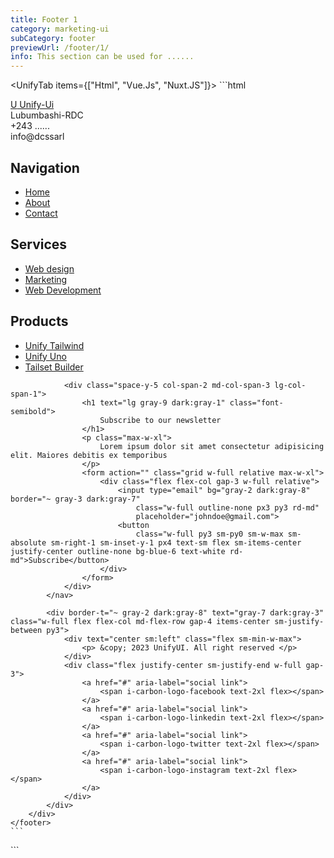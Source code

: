 ```yaml
---
title: Footer 1
category: marketing-ui
subCategory: footer
previewUrl: /footer/1/
info: This section can be used for ......
---
```


<UnifyTab items={["Html", "Vue.Js", "Nuxt.JS"]}>
  <TabItem>
    ```html
    <footer pt="16 md:20" bg="gray-1 dark:gray-9">
        <div px="5 sm:10 md:12 lg:5" class="max-w-7xl mx-auto">
            <div text="gray-7 dark:gray-3" border-b="~ gray-2 dark:gray-8"
                class="w-full grid grid-cols-2 lg-grid-cols-4 gap-8 pb4">
                <div class="flex">
                    <a href="#">
                        <span class="text-transparent bg-clip-text bg-gradient-to-tr from-blue-8 to-indigo-4 font-bold text-2xl">U</span>
                        Unify-Ui
                    </a>
                </div>
                <div class="flex items-center space-x-2">
                    <span i-carbon-location flex text-xl></span>
                    <span>Lubumbashi-RDC</span>
                </div>
                <div class="flex items-center space-x-2">
                    <span i-carbon-phone flex text-xl></span>
                    <span>+243 ......</span>
                </div>
                <div class="flex items-center space-x-2">
                    <span i-carbon-email flex text-2xl></span>
                    <span>info@dcssarl</span>
                </div>
            </div>
            <nav text="gray-7 dark:gray-3" class="grid grid-cols-2 md-grid-cols-3 lg-grid-cols-4 gap-y-10 gap-8 py-10">
                <div class="space-y-5">
                    <h1 text="lg gray-9 dark:gray-1" class="font-semibold">Navigation</h1>
                    <ul class="space-y-3">
                        <li>
                            <a href="#" text="hover:blue-6 dark:hover:blue-5" class="duration-200">Home</a>
                        </li>
                        <li>
                            <a href="#" text="hover:blue-6 dark:hover:blue-5" class="duration-200">About</a>
                        </li>
                        <li>
                            <a href="#" text="hover:blue-6 dark:hover:blue-5" class="duration-200">Contact</a>
                        </li>
                    </ul>
                </div>
                <div class="space-y-5">
                    <h1 text="lg gray-9 dark:gray-1" class="font-semibold">Services</h1>
                    <ul class="space-y-3">
                        <li>
                            <a href="#" text="hover:blue-6 dark:hover:blue-5" class="duration-200">Web design</a>
                        </li>
                        <li>
                            <a href="#" text="hover:blue-6 dark:hover:blue-5" class="duration-200">Marketing</a>
                        </li>
                        <li>
                            <a href="#" text="hover:blue-6 dark:hover:blue-5" class="duration-200">Web Development</a>
                        </li>
                    </ul>
                </div>
                <div class="space-y-5">
                    <h1 text="lg gray-9 dark:gray-1" class="font-semibold">Products</h1>
                    <ul class="space-y-3">
                        <li>
                            <a href="#" text="hover:blue-6 dark:hover:blue-5" class="duration-200">Unify Tailwind</a>
                        </li>
                        <li>
                            <a href="#" text="hover:blue-6 dark:hover:blue-5" class="duration-200">Unify Uno</a>
                        </li>
                        <li>
                            <a href="#" text="hover:blue-6 dark:hover:blue-5" class="duration-200">Tailset Builder</a>
                        </li>
                    </ul>
                </div>

                <div class="space-y-5 col-span-2 md-col-span-3 lg-col-span-1">
                    <h1 text="lg gray-9 dark:gray-1" class="font-semibold">
                        Subscribe to our newsletter
                    </h1>
                    <p class="max-w-xl">
                        Lorem ipsum dolor sit amet consectetur adipisicing elit. Maiores debitis ex temporibus 
                    </p>
                    <form action="" class="grid w-full relative max-w-xl">
                        <div class="flex flex-col gap-3 w-full relative">
                            <input type="email" bg="gray-2 dark:gray-8" border="~ gray-3 dark:gray-7"
                                class="w-full outline-none px3 py3 rd-md"
                                placeholder="johndoe@gmail.com">
                            <button
                                class="w-full py3 sm-py0 sm-w-max sm-absolute sm-right-1 sm-inset-y-1 px4 text-sm flex sm-items-center justify-center outline-none bg-blue-6 text-white rd-md">Subscribe</button>
                        </div>
                    </form>
                </div>
            </nav>

            <div border-t="~ gray-2 dark:gray-8" text="gray-7 dark:gray-3" class="w-full flex flex-col md-flex-row gap-4 items-center sm-justify-between py3">
                <div text="center sm:left" class="flex sm-min-w-max">
                    <p> &copy; 2023 UnifyUI. All right reserved </p>
                </div>
                <div class="flex justify-center sm-justify-end w-full gap-3">
                    <a href="#" aria-label="social link">
                        <span i-carbon-logo-facebook text-2xl flex></span>
                    </a>
                    <a href="#" aria-label="social link">
                        <span i-carbon-logo-linkedin text-2xl flex></span>
                    </a>
                    <a href="#" aria-label="social link">
                        <span i-carbon-logo-twitter text-2xl flex></span>
                    </a>
                    <a href="#" aria-label="social link">
                        <span i-carbon-logo-instagram text-2xl flex></span>
                    </a>
                </div>
            </div>
        </div>
    </footer>
    ```
  </TabItem>

  <TabItem>
    ```
    <script setup>
    const footerLinks = [
    {
        id:1,
        title:"Navigation",
        items:[
        {
            id:1,
            label:'Item',
            link:'#'
        },
        {
            id:2,
            label:'Item',
            link:'#'
        },
        {
            id:3,
            label:'Item',
            link:'#'
        },
        {
            id:4,
            label:'Item',
            link:'#'
        },
        ]
    },
    {
        id:2,
        title:"Navigation",
        items:[
        {
            id:1,
            label:'Item',
            link:'#'
        },
        {
            id:2,
            label:'Item',
            link:'#'
        },
        {
            id:3,
            label:'Item',
            link:'#'
        },
        {
            id:4,
            label:'Item',
            link:'#'
        },
        ]
    },
    {
        id:3,
        title:"Navigation",
        items:[
        {
            id:1,
            label:'Item',
            link:'#'
        },
        {
            id:2,
            label:'Item',
            link:'#'
        },
        {
            id:3,
            label:'Item',
            link:'#'
        },
        {
            id:4,
            label:'Item',
            link:'#'
        },
        ]
    }
    ]
    </script>
    <template>
        <footer pt="16 md:20" bg="gray-1 dark:gray-9">
            <div px="5 sm:10 md:12 lg:5" class="max-w-7xl mx-auto">
                <div text="gray-7 dark:gray-3" border-b="~ gray-2 dark:gray-8"
                    class="w-full grid grid-cols-2 lg-grid-cols-4 gap-8 pb4">
                    <div class="flex">
                        <a href="#">
                            <span class="text-transparent bg-clip-text bg-gradient-to-tr from-blue-8 to-indigo-4 font-bold text-2xl">U</span>
                            Unify-Ui
                        </a>
                    </div>
                    <div class="flex items-center space-x-2">
                        <span i-carbon-location flex text-xl></span>
                        <span>Lubumbashi-RDC</span>
                    </div>
                    <div class="flex items-center space-x-2">
                        <span i-carbon-phone flex text-xl></span>
                        <span>+243 ......</span>
                    </div>
                    <div class="flex items-center space-x-2">
                        <span i-carbon-email flex text-2xl></span>
                        <span>info@dcssarl</span>
                    </div>
                </div>
                <nav text="gray-7 dark:gray-3" class="grid grid-cols-2 md-grid-cols-3 lg-grid-cols-4 gap-y-10 gap-8 py-10">
                    <div v-for="footerItem in footerLinks" :key="footerItem.id" class="space-y-5">
                        <h1 text="lg gray-9 dark:gray-1" class="font-semibold">
                        {{footerItem.title}}
                        </h1>
                        <ul class="space-y-3">
                            <li v-for="item in footerItem.items" :key="item.id">
                                <router-link :to="item.link" class="hover-text-blue-6 dark-hover-text-blue-5 duration-200">
                                {{ item.label }}
                                </router-link>
                            </li>
                        </ul>
                    </div>

                    <div class="space-y-5 col-span-2 md-col-span-3 lg-col-span-1">
                        <h1 text="lg gray-9 dark:gray-1" class="font-semibold">
                            Subscribe to our newsletter
                        </h1>
                        <p class="max-w-xl">
                            Lorem ipsum dolor sit amet consectetur adipisicing elit. Maiores debitis ex temporibus 
                        </p>
                        <form action="" class="grid w-full relative max-w-xl">
                            <div class="flex flex-col gap-3 w-full relative">
                                <input type="email" bg="gray-2 dark:gray-8" border="~ gray-3 dark:gray-7"
                                    class="w-full outline-none px3 py3 rd-md"
                                    placeholder="johndoe@gmail.com">
                                <button
                                    class="w-full py3 sm-py0 sm-w-max sm-absolute sm-right-1 sm-inset-y-1 px4 text-sm flex sm-items-center justify-center outline-none bg-blue-6 text-white rd-md">Subscribe</button>
                            </div>
                        </form>
                    </div>
                </nav>

                <div border-t="~ gray-2 dark:gray-8" un-text="gray-7 dark:gray-3" class="w-full flex flex-col md-flex-row gap-4 items-center sm-justify-between py3">
                    <div text="center sm:left" class="flex sm-min-w-max">
                        <p> &copy; 2023 UnifyUI. All right reserved </p>
                    </div>
                    <div class="flex justify-center sm-justify-end w-full gap-3">
                        <a href="#" aria-label="social link">
                            <span i-carbon-logo-facebook text-2xl flex></span>
                        </a>
                        <a href="#" aria-label="social link">
                            <span i-carbon-logo-linkedin text-2xl flex></span>
                        </a>
                        <a href="#" aria-label="social link">
                            <span i-carbon-logo-twitter text-2xl flex></span>
                        </a>
                        <a href="#" aria-label="social link">
                            <span i-carbon-logo-instagram text-2xl flex></span>
                        </a>
                    </div>
                </div>
            </div>
        </footer>
    </template>
    ```
  </TabItem> 

  <TabItem>
    ```
    <script setup>
    const footerLinks = [
    {
        id:1,
        title:"Navigation",
        items:[
        {
            id:1,
            label:'Item',
            link:'#'
        },
        {
            id:2,
            label:'Item',
            link:'#'
        },
        {
            id:3,
            label:'Item',
            link:'#'
        },
        {
            id:4,
            label:'Item',
            link:'#'
        },
        ]
    },
    {
        id:2,
        title:"Navigation",
        items:[
        {
            id:1,
            label:'Item',
            link:'#'
        },
        {
            id:2,
            label:'Item',
            link:'#'
        },
        {
            id:3,
            label:'Item',
            link:'#'
        },
        {
            id:4,
            label:'Item',
            link:'#'
        },
        ]
    },
    {
        id:3,
        title:"Navigation",
        items:[
        {
            id:1,
            label:'Item',
            link:'#'
        },
        {
            id:2,
            label:'Item',
            link:'#'
        },
        {
            id:3,
            label:'Item',
            link:'#'
        },
        {
            id:4,
            label:'Item',
            link:'#'
        },
        ]
    }
    ]
    </script>
    <template>
        <footer pt="16 md:20" bg="gray-1 dark:gray-9">
            <div px="5 sm:10 md:12 lg:5" class="max-w-7xl mx-auto">
                <div text="gray-7 dark:gray-3" border-b="~ gray-2 dark:gray-8"
                    class="w-full grid grid-cols-2 lg-grid-cols-4 gap-8 pb4">
                    <div class="flex">
                        <nuxt-link to="#">
                            <span class="text-transparent bg-clip-text bg-gradient-to-tr from-blue-8 to-indigo-4 font-bold text-2xl">U</span>
                            Unify-Ui
                        </nuxt-link>
                    </div>
                    <div class="flex items-center space-x-2">
                        <span i-carbon-location flex text-xl></span>
                        <span>Lubumbashi-RDC</span>
                    </div>
                    <div class="flex items-center space-x-2">
                        <span i-carbon-phone flex text-xl></span>
                        <span>+243 ......</span>
                    </div>
                    <div class="flex items-center space-x-2">
                        <span i-carbon-email flex text-2xl></span>
                        <span>info@dcssarl</span>
                    </div>
                </div>
                <nav text="gray-7 dark:gray-3" class="grid grid-cols-2 md-grid-cols-3 lg-grid-cols-4 gap-y-10 gap-8 py-10">
                    <div v-for="footerItem in footerLinks" :key="footerItem.id" class="space-y-5">
                        <h1 text="lg gray-9 dark:gray-1" class="font-semibold">
                        {{footerItem.title}}
                        </h1>
                        <ul class="space-y-3">
                            <li v-for="item in footerItem.items" :key="item.id">
                                <nuxt-link :to="item.link" class="hover-text-blue-6 dark-hover-text-blue-5 duration-200">
                                {{ item.label }}
                                </nuxt-link>
                            </li>
                        </ul>
                    </div>

                    <div class="space-y-5 col-span-2 md-col-span-3 lg-col-span-1">
                        <h1 text="lg gray-9 dark:gray-1" class="font-semibold">
                            Subscribe to our newsletter
                        </h1>
                        <p class="max-w-xl">
                            Lorem ipsum dolor sit amet consectetur adipisicing elit. Maiores debitis ex temporibus 
                        </p>
                        <form action="" class="grid w-full relative max-w-xl">
                            <div class="flex flex-col gap-3 w-full relative">
                                <input type="email" bg="gray-2 dark:gray-8" border="~ gray-3 dark:gray-7"
                                    class="w-full outline-none px3 py3 rd-md"
                                    placeholder="johndoe@gmail.com">
                                <button
                                    class="w-full py3 sm-py0 sm-w-max sm-absolute sm-right-1 sm-inset-y-1 px4 text-sm flex sm-items-center justify-center outline-none bg-blue-6 text-white rd-md">Subscribe</button>
                            </div>
                        </form>
                    </div>
                </nav>

                <div border-t="~ gray-2 dark:gray-8" un-text="gray-7 dark:gray-3" class="w-full flex flex-col md-flex-row gap-4 items-center sm-justify-between py3">
                    <div text="center sm:left" class="flex sm-min-w-max">
                        <p> &copy; 2023 UnifyUI. All right reserved </p>
                    </div>
                    <div class="flex justify-center sm-justify-end w-full gap-3">
                        <nuxt-link to="#" aria-label="social link">
                            <span i-carbon-logo-facebook text-2xl flex></span>
                        </nuxt-link>
                        <nuxt-link to="#" aria-label="social link">
                            <span i-carbon-logo-linkedin text-2xl flex></span>
                        </nuxt-link>
                        <nuxt-link to="#" aria-label="social link">
                            <span i-carbon-logo-twitter text-2xl flex></span>
                        </nuxt-link>
                        <nuxt-link to="#" aria-label="social link">
                            <span i-carbon-logo-instagram text-2xl flex></span>
                        </nuxt-link>
                    </div>
                </div>
            </div>
        </footer>
    </template>
    ```
  </TabItem>
</UnifyTab>